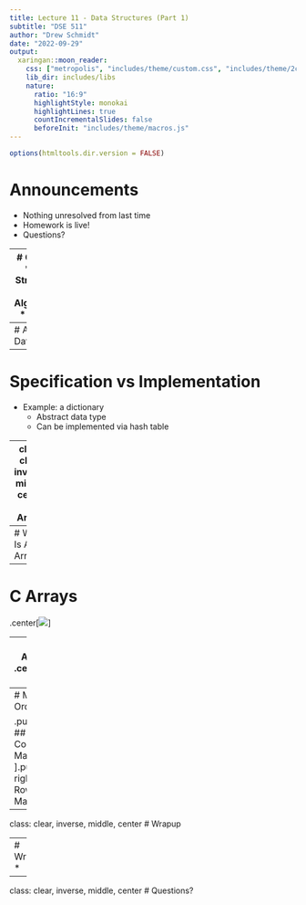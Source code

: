 ```yaml
---
title: Lecture 11 - Data Structures (Part 1)
subtitle: "DSE 511"
author: "Drew Schmidt"
date: "2022-09-29"
output:
  xaringan::moon_reader:
    css: ["metropolis", "includes/theme/custom.css", "includes/theme/2col.css"]
    lib_dir: includes/libs
    nature:
      ratio: "16:9"
      highlightStyle: monokai
      highlightLines: true
      countIncrementalSlides: false
      beforeInit: "includes/theme/macros.js"
---
```


```r
options(htmltools.dir.version = FALSE)
```

# Announcements
* Nothing unresolved from last time
* Homework is live!
* Questions?

---
# Content
* Data Structures and Algorithms
* Arrays



---
# Abstract Data Types


---
# Specification vs Implementation
* Example: a dictionary
    * Abstract data type
    * Can be implemented via hash table



---
class: clear, inverse, middle, center
# Arrays

---
# What Is An Array?



---
# C Arrays
.center[![](pics/array1.png)]

---
# C Arrays
.center[![](pics/array2.png)]

---
# Major Ordering

.pull-left[
## Column Major
![](pics/colmajor.png)
].pull-right[
## Row Major
![](pics/rowmajor.png)
]



---
class: clear, inverse, middle, center
# Wrapup

---
# Wrapup
* 

---
class: clear, inverse, middle, center
# Questions?
